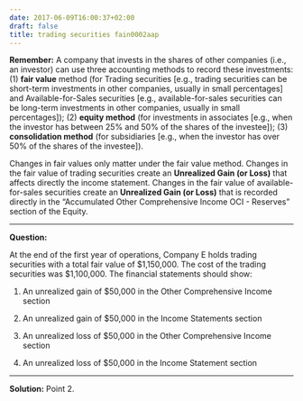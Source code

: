 ```yaml
---
date: 2017-06-09T16:00:37+02:00
draft: false
title: trading securities fain0002aap
---
```


**Remember:**
A company that invests in the shares of other companies (i.e., an investor) can use three accounting methods to record these investments: (1) **fair value** method (for Trading securities [e.g., trading securities can be short-term investments in other companies, usually in small percentages] and Available-for-Sales securities [e.g., available-for-sales securities can be long-term investments in other companies, usually in small percentages]); (2) **equity method** (for investments in associates [e.g., when the investor has between 25% and 50% of the shares of the investee]); (3) **consolidation method** (for subsidiaries [e.g., when the investor has over 50% of the shares of the investee]).

Changes in fair values only matter under the fair value method. Changes in the fair value of trading securities create an **Unrealized Gain (or Loss)** that affects directly the income statement. Changes in the fair value of available-for-sales securities create an **Unrealized Gain (or Loss)** that is recorded directly in the "Accumulated Other Comprehensive Income OCI - Reserves" section of the Equity.

***

**Question:**

At the end of the first year of operations, Company E holds trading securities with a total fair value of \$1,150,000. The cost of the trading securities was \$1,100,000. The financial statements should show:

1. An unrealized gain of $50,000 in the Other Comprehensive Income section

2. An unrealized gain of $50,000 in the Income Statements section

3. An unrealized loss of $50,000 in the Other Comprehensive Income section

4. An unrealized loss of $50,000 in the Income Statement section 

***

**Solution:**
Point 2.